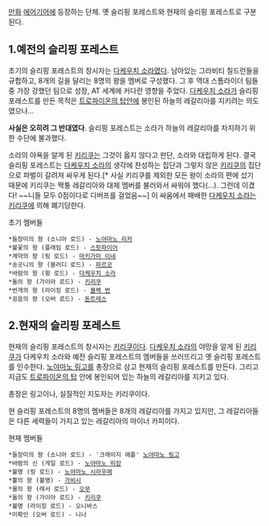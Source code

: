 [[만화]] [[에어기어]]에 등장하는 단체.
옛 슬리핑 포레스트와 현재의 슬리핑 포레스트로 구분된다.

== 1.예전의 슬리핑 포레스트 ==
초기의 슬리핑 포레스트의 창시자는 [[다케우치 소라]]였다. 
남아있는 그라비티 칠드런들을 규합하고, 8개의 길을 달리는 8명의 왕을 멤버로 구성했다. 그 후 역대 스톰라이더 팀들 중 가장 강했던 팀으로 성장, AT 세계에 커다란 영향을 주었다. [[다케우치 소라]]가 슬리핑 포레스트를 만든 목적은 [[트로파이온의 탑]]안에 봉인된 하늘의 레갈리아를 지키려는 의도였으나...

'''사실은 오히려 그 반대였다'''. 슬리핑 포레스트는 소라가 하늘의 레갈리아를 차지하기 위한 수단에 불과했다.

소라의 야욕을 알게 된 [[키리쿠]]는 그것이 옳지 않다고 판단, 소라와 대립하게 된다.
결국 슬리핑 포레스트는 [[다케우치 소라]]의 생각에 찬성하는 집단과 그렇지 않은 [[키리쿠]]의 집단으로 파벌이 갈려져 싸우게 된다.[* 사실 키리쿠를 제외한 모든 왕이 소라의 편에 섰기 때문에 키리쿠는 짝퉁 레갈리아와 대체 멤버를 불러와서 싸워야 했다(...). 그런데 이겼다! ~~니들 모두 0점이다로 디버프를 걸었음~~] 이 싸움에서 패배한 [[다케우치 소라]]는 [[키리쿠]]에 의해 폐기당한다.

초기 멤버들
 *들장미의 왕 (소니아 로드) - [[노야마노 리카]]
 *불꽃의 왕 (플래임 로드) - [[스핏파이어]]
 *계약의 왕 (링 로드) - [[마키가미 이네]]
 *송곳니의 왕 (블러디 로드) - [[파르코]]
 *바람의 왕 (윙 로드) - [[다케우치 소라]]
 *돌의 왕 (가이아 로드) - [[키리쿠]]
 *번개의 왕 (라이징 로드) - [[블랙 번]]
 *굉음의 왕 (오버 로드) - [[돈트레스]]


== 2.현재의 슬리핑 포레스트 ==
현재의 슬리핑 포레스트의 창시자는 [[키리쿠]]이다.
[[다케우치 소라]]의 야망을 알게 된 [[키리쿠]]가 다케우치 소라와 예전 슬리핑 포레스트의 멤버들을 쓰러뜨리고 옛 슬리핑 포레스트를 인수한다. [[노야마노 링고]]를 총장으로 삼고 현재의 슬리핑 포레스트를 만든다. 그리고 지금도 [[트로파이온의 탑]] 안에 봉인되어 있는 하늘의 레갈리아를 지키고 있다.

총장은 링고이나, 실질적인 지도자는 키리쿠이다.

현 슬리핑 포레스트의 8명의 멤버들은 8개의 레갈리아를 가지고 있지만, 그 레갈리아들은 다른 세력들이 가지고 있는 레갈리아의 마이너 카피이다.

현재 멤버들
 *들장미의 왕 (소니아 로드) - '크래이지 애플' [[노야마노 링고]] 
 *바람의 신 (게일 로드) - [[노야마노 미캉]]
 *불명 (링 로드) - [[노야마노 시라우메]]
 *뿔의 왕 (불명) - [[가비시]]
 *물의 왕 (레서 로드) - [[오무]]
 *돌의 왕 (가이아 로드) - [[키리쿠]]
 *불명 (라이징 로드) - 오니바스
 *미확인 (오버 로드) - 니나
